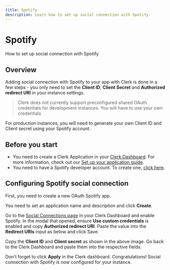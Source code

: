 ---
title: Spotify
description: Learn how to set up social connection with Spotify.
---

# Spotify

How to set up social connection with Spotify

## Overview

Adding social connection with Spotify to your app with Clerk is done in a few steps - you only need to set the **Client ID**, **Client Secret** and **Authorized redirect URI** in your instance settings.

> Clerk does not currently support preconfigured shared OAuth credentials for development instances. You will have to use your own credentials

For production instances, you will need to generate your own Client ID and Client secret using your Spotify account.

## Before you start

- You need to create a Clerk Application in your [Clerk Dashboard](https://dashboard.clerk.dev/). For more information, check out our [Set up your application guide](/docs/quickstarts/setup-clerk).
- You need to have a Spotify developer account. To create one, [click here](https://developer.spotify.com/).

## Configuring Spotify social connection

First, you need to create a new OAuth Spotify app.

You need to set an application name and description and click **Create**.

<Images
  width={1891}
  height={831}
  src="/docs/images/authentication-providers/spotify/creating-new-application.jpg"
  alt="Creating a new application"
/>

Go to the [Social Connections page](https://dashboard.clerk.dev/last-active?path=authentication/social) in your Clerk Dashboard and enable Spotify. In the modal that opened, ensure **Use custom credentials** is enabled and copy **Authorized redirect URI**. Paste the value into the **Redirect URIs** input as below and click Save.

<Images
  width={1891}
  height={831}
  src="/docs/images/authentication-providers/spotify/e7e7b20ac200f2a6d8c7a14f37f0c34743c098b9-1891x831.png"
  alt="Copying values from the Spotify dashboard"
/>

Copy the **Client ID** and **Client secret** as shown in the above image. Go back to the Clerk Dashboard and paste them into the respective fields.

Don't forget to click **Apply** in the Clerk dashboard. Congratulations! Social connection with Spotify is now configured for your instance.
